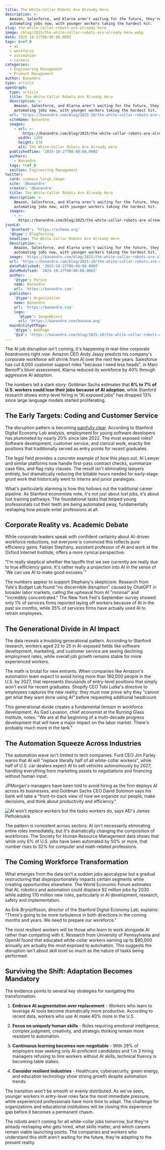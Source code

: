 ```yaml
---
title: The White-Collar Robots Are Already Here
description: >-
  Amazon, Salesforce, and Klarna aren't waiting for the future, they're
  automating jobs now, with younger workers taking the hardest hit.
slug: the-white-collar-robots-are-already-here
image: /blog/2025/the-white-collar-robots-are-already-here.webp
date: 2025-10-27T00:00:00.000Z
tags: &ref_0
  - ai
  - workforce
  - automation
  - careers
categories:
  - Engineering Management
  - Product Management
author: Banandre
type: article
openGraph:
  type: article
  title: The White-Collar Robots Are Already Here
  description: >-
    Amazon, Salesforce, and Klarna aren't waiting for the future, they're
    automating jobs now, with younger workers taking the hardest hit.
  url: 'https://banandre.com/blog/2025-10/the-white-collar-robots-are-already-here'
  siteName: Banandre
  images:
    - url: >-
        https://banandre.com/blog/2025/the-white-collar-robots-are-already-here.webp
      width: 1200
      height: 630
      alt: The White-Collar Robots Are Already Here
  publishedTime: '2025-10-27T00:00:00.000Z'
  authors:
    - Banandre
  tags: *ref_0
  section: Engineering Management
twitter:
  card: summary_large_image
  site: '@banandre'
  creator: '@banandre'
  title: The White-Collar Robots Are Already Here
  description: >-
    Amazon, Salesforce, and Klarna aren't waiting for the future, they're
    automating jobs now, with younger workers taking the hardest hit.
  images:
    - >-
      https://banandre.com/blog/2025/the-white-collar-robots-are-already-here.webp
jsonLd:
  '@context': 'https://schema.org'
  '@type': BlogPosting
  headline: The White-Collar Robots Are Already Here
  description: >-
    Amazon, Salesforce, and Klarna aren't waiting for the future, they're
    automating jobs now, with younger workers taking the hardest hit.
  image: 'https://banandre.com/blog/2025/the-white-collar-robots-are-already-here.webp'
  url: 'https://banandre.com/blog/2025-10/the-white-collar-robots-are-already-here'
  datePublished: '2025-10-27T00:00:00.000Z'
  dateModified: '2025-10-27T00:00:00.000Z'
  author:
    '@type': Person
    name: Banandre
    url: 'https://banandre.com'
  publisher:
    '@type': Organization
    name: Banandre
    url: 'https://banandre.com'
    logo:
      '@type': ImageObject
      url: 'https://banandre.com/banana.png'
  mainEntityOfPage:
    '@type': WebPage
    '@id': 'https://banandre.com/blog/2025-10/the-white-collar-robots-are-already-here'
---
```


The AI job disruption isn't coming, it's happening in real-time corporate boardrooms right now. Amazon CEO Andy Jassy predicts his company's corporate workforce will shrink from AI over the next few years. Salesforce has cut 4,000 customer support roles "because I need less heads", in Marc Benioff's blunt assessment. Klarna reduced its workforce by 40% through aggressive AI adoption.

The numbers tell a stark story: Goldman Sachs estimates that **6% to 7% of U.S. workers could lose their jobs because of AI adoption**, while Stanford research shows entry-level hiring in "AI exposed jobs" has dropped 13% since large language models started proliferating.

## The Early Targets: Coding and Customer Service

The disruption pattern is becoming [painfully clear](/blog/2025-10/the-great-stuck-how-ai-fear-is-freezing-tech-careers). According to Stanford Digital Economy Lab analysis, employment for young software developers has plummeted by nearly 20% since late 2022. The most exposed roles? Software development, customer service, and clerical work, exactly the positions that traditionally served as entry points for recent graduates.

The legal field provides a concrete example of how this plays out. AI Lawyer and similar platforms now handle first-pass contract checks, summarize case files, and flag risky clauses. The result isn't eliminating lawyers entirely, but dramatically reducing the billable hours needed for early-stage grunt work that historically went to interns and junior paralegals.


What's particularly alarming is how this hollows out the traditional career pipeline. As Stanford economists note, it's not just about lost jobs, it's about lost training pathways. The foundational tasks that helped young professionals cut their teeth are being automated away, fundamentally reshaping how people enter professions at all.

## Corporate Reality vs. Academic Debate

While corporate leaders speak with confident certainty about AI-driven workforce reductions, not everyone is convinced this reflects pure efficiency gains. Fabian Stephany, assistant professor of AI and work at the Oxford Internet Institute, offers a more cynical perspective:

"I'm really skeptical whether the layoffs that we see currently are really due to true efficiency gains. It's rather really a projection into AI in the sense of 'We can use AI to make good excuses.'"

The numbers appear to support Stephany's skepticism. Research from Yale's Budget Lab found "no discernible disruption" caused by ChatGPT in broader labor markets, calling the upheaval from AI "minimal" and "incredibly concentrated." The New York Fed's September survey showed only 1% of services firms reported laying off workers because of AI in the past six months, while 35% of services firms have actually used AI to retrain employees.

## The Generational Divide in AI Impact

The data reveals a troubling generational pattern. According to Stanford research, workers aged 22 to 25 in AI-exposed fields like software development, marketing, and customer service are seeing declining employment rates, while overall job growth remains stable for more experienced workers.

The math is brutal for new entrants. When companies like Amazon's automation team expect to avoid hiring more than 160,000 people in the U.S. by 2027, that represents thousands of entry-level positions that simply won't exist for recent graduates. Shopify CEO Tobi Lutke's directive to employees captures the new reality: they must now prove why they "cannot get what they want done using AI" before requesting additional headcount.

This generational divide creates a fundamental tension in workforce development. As Gad Levanon, chief economist at the Burning Glass Institute, notes: "We are at the beginning of a multi-decade progress development that will have a major impact on the labor market. There's probably much more in the tank."

## The Automation Squeeze Across Industries

The automation wave isn't limited to tech companies. Ford CEO Jim Farley warns that AI will "replace literally half of all white-collar workers", while half of U.S. car dealers expect AI to sell vehicles autonomously by 2027, handling everything from marketing assets to negotiations and financing without human input.

JPMorgan's managers have been told to avoid hiring as the firm deploys AI across its businesses, and Goldman Sachs CEO David Solomon says his bank will take a "front-to-back view of how we organize our people, make decisions, and think about productivity and efficiency."

![AI won't replace workers but the tasks workers do, says AEI's James Pethokoukis](/blog/2025/ai-driven-workforce-disruption-white-collar-jobs-already-being-automated_ai-wont-replace-workers-but-the-tasks-workers-do-says-aeis-james-pethokoukis.jpg)

The pattern is consistent across sectors: AI isn't necessarily eliminating entire roles immediately, but it's dramatically changing the composition of workforces. The Society for Human Resource Management data shows that while only 6% of U.S. jobs have been automated by 50% or more, that number rises to 32% for computer and math-related professions.

## The Coming Workforce Transformation

What emerges from the data isn't a sudden jobs apocalypse but a gradual restructuring that disproportionately impacts certain segments while creating opportunities elsewhere. The World Economic Forum estimates that AI, robotics and automation could displace 92 million jobs by 2030 while adding 170 million new roles, particularly in AI development, research, safety and implementation.

As Erik Brynjolfsson, director of the Stanford Digital Economy Lab, explains: "There's going to be more turbulence in both directions in the coming months and years. We need to prepare our workforce."

The most resilient workers will be those who learn to work alongside AI rather than competing with it. Research from University of Pennsylvania and OpenAI found that educated white-collar workers earning up to $80,000 annually are actually the most exposed to automation. This suggests the disruption isn't about skill level so much as the nature of tasks being performed.

## Surviving the Shift: Adaptation Becomes Mandatory

The evidence points to several key strategies for navigating this transformation:

1. **Embrace AI augmentation over replacement** - Workers who learn to leverage AI tools become dramatically more productive. According to recent data, workers who use AI make 40% more in the U.S.

2. **Focus on uniquely human skills** - Roles requiring emotional intelligence, complex judgment, creativity, and strategic thinking remain more resistant to automation.

3. **Continuous learning becomes non-negotiable** - With 29% of employers now seeking only AI-proficient candidates and 1 in 3 hiring managers refusing to hire workers without AI skills, technical fluency is becoming table stakes.

4. **Consider resilient industries** - Healthcare, cybersecurity, green energy, and education technology show strong growth despite automation trends.

The transition won't be smooth or evenly distributed. As we've seen, younger workers in entry-level roles face the most immediate pressure, while experienced professionals have more time to adapt. The challenge for organizations and educational institutions will be closing this experience gap before it becomes a permanent chasm.

The robots aren't coming for all white-collar jobs tomorrow, but they're already reshaping who gets hired, what skills matter, and which careers remain viable launching points. The companies and workers who understand this shift aren't waiting for the future, they're adapting to the present reality.
